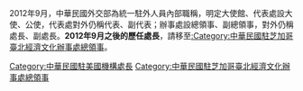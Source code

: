 2012年9月，中華民國外交部為統一駐外人員內部職稱，明定大使館、代表處設大使、公使，代表處對外仍稱代表、副代表；辦事處設總領事、副總領事，對外仍稱處長、副處長。'''2012年9月之後的歷任處長'''，請移至[[:Category:中華民國駐芝加哥臺北經濟文化辦事處總領事|:Category:中華民國駐芝加哥臺北經濟文化辦事處總領事]]。

[[Category:中華民國駐美國機構處長|Category:中華民國駐美國機構處長]]
[[Category:中華民國駐芝加哥臺北經濟文化辦事處總領事|Category:中華民國駐芝加哥臺北經濟文化辦事處總領事]]